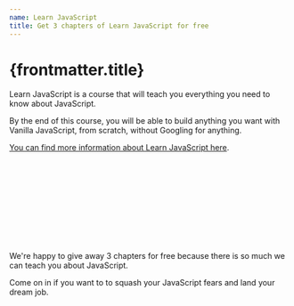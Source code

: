 ```yaml
---
name: Learn JavaScript
title: Get 3 chapters of Learn JavaScript for free
---
```



# {frontmatter.title}

Learn JavaScript is a course that will teach you everything you need to know about JavaScript.

By the end of this course, you will be able to build anything you want with Vanilla JavaScript, from scratch, without Googling for anything.

[You can find more information about Learn JavaScript here](https://learnjavascript.today).

<SVG name='learn-javascript' />

We're happy to give away 3 chapters for free because there is so much we can teach you about JavaScript.

Come on in if you want to to squash your JavaScript fears and land your dream job.

